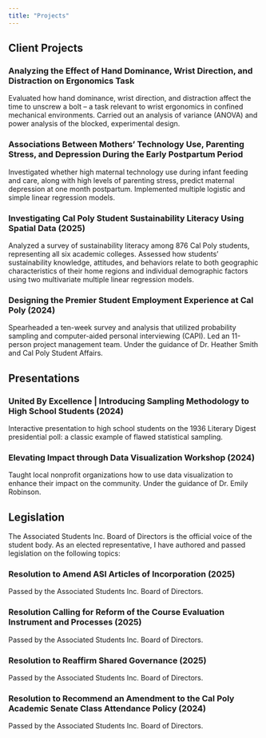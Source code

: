 ```yaml
---
title: "Projects"
---
```


## Client Projects

### Analyzing the Effect of Hand Dominance, Wrist Direction, and Distraction on Ergonomics Task

Evaluated how hand dominance, wrist direction, and distraction affect the time to unscrew a bolt – a task relevant to wrist ergonomics in confined mechanical environments. Carried out an analysis of variance (ANOVA) and power analysis of the blocked, experimental design.

### Associations Between Mothers’ Technology Use, Parenting Stress, and Depression During the Early Postpartum Period

Investigated whether high maternal technology use during infant feeding and care, along with high levels of parenting stress, predict maternal depression at one month postpartum. Implemented multiple logistic and simple linear regression models.

### Investigating Cal Poly Student Sustainability Literacy Using Spatial Data (2025)

Analyzed a survey of sustainability literacy among 876 Cal Poly students, representing all six academic colleges. Assessed how students’ sustainability knowledge, attitudes, and behaviors relate to both geographic characteristics of their home regions and individual demographic factors using two multivariate multiple linear regression models.

### Designing the Premier Student Employment Experience at Cal Poly (2024)

Spearheaded a ten-week survey and analysis that utilized probability sampling and computer-aided personal interviewing (CAPI). Led an 11-person project management team. Under the guidance of Dr. Heather Smith and Cal Poly Student Affairs.

## Presentations

### United By Excellence \| Introducing Sampling Methodology to High School Students (2024)

Interactive presentation to high school students on the 1936 Literary Digest presidential poll: a classic example of flawed statistical sampling.

### Elevating Impact through Data Visualization Workshop (2024)

Taught local nonprofit organizations how to use data visualization to enhance their impact on the community. Under the guidance of Dr. Emily Robinson.

## Legislation

The Associated Students Inc. Board of Directors is the official voice of the student body. As an elected representative, I have authored and passed legislation on the following topics:

### Resolution to Amend ASI Articles of Incorporation (2025)

Passed by the Associated Students Inc. Board of Directors.

### Resolution Calling for Reform of the Course Evaluation Instrument and Processes (2025)

Passed by the Associated Students Inc. Board of Directors.

### Resolution to Reaffirm Shared Governance (2025)

Passed by the Associated Students Inc. Board of Directors.

### Resolution to Recommend an Amendment to the Cal Poly Academic Senate Class Attendance Policy (2024)

Passed by the Associated Students Inc. Board of Directors.
